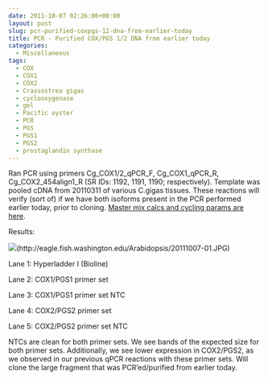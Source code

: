 ```yaml
---
date: 2011-10-07 02:26:06+00:00
layout: post
slug: pcr-purified-coxpgs-12-dna-from-earlier-today
title: PCR - Purified COX/PGS 1/2 DNA from earlier today
categories:
  - Miscellaneous
tags:
  - COX
  - COX1
  - COX2
  - Crassostrea gigas
  - cyclooxygenase
  - gel
  - Pacific oyster
  - PCR
  - PGS
  - PGS1
  - PGS2
  - prostaglandin synthase
---
```


Ran PCR using primers Cg_COX1/2_qPCR_F, Cg_COX1_qPCR_R, Cg_COX2_454align1_R (SR IDs: 1192, 1191, 1190; respectively). Template was pooled cDNA from 20110311 of various C.gigas tissues. These reactions will verify (sort of) if we have both isoforms present in the PCR performed earlier today, prior to cloning. [Master mix calcs and cycling params are here](https://eagle.fish.washington.edu/Arabidopsis/20111006-03.jpg).

Results:

![](https://eagle.fish.washington.edu/Arabidopsis/20111007-01.JPG)(http://eagle.fish.washington.edu/Arabidopsis/20111007-01.JPG)

Lane 1: Hyperladder I (Bioline)

Lane 2: COX1/PGS1 primer set

Lane 3: COX1/PGS1 primer set NTC

Lane 4: COX2/PGS2 primer set

Lane 5: COX2/PGS2 primer set NTC

NTCs are clean for both primer sets. We see bands of the expected size for both primer sets. Additionally, we see lower expression in COX2/PGS2, as we observed in our previous qPCR reactions with these primer sets. Will clone the large fragment that was PCR'ed/purified from earlier today.
